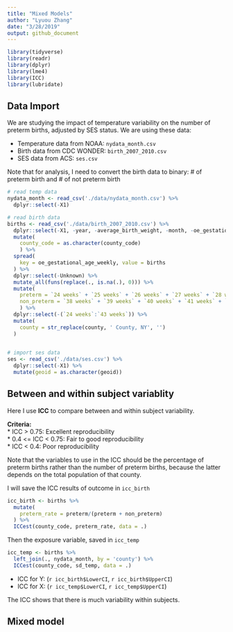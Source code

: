 ```yaml
---
title: "Mixed Models"
author: "Lyuou Zhang"
date: "3/28/2019"
output: github_document
---
```


```r
library(tidyverse)
library(readr)
library(dplyr) 
library(lme4)
library(ICC) 
library(lubridate)
```

## Data Import

We are studying the impact of temperature variability on the number of preterm births, adjusted by SES status. We are using these data:  
  
*  Temperature data from NOAA: `nydata_month.csv`  
*  Birth data from CDC WONDER: `birth_2007_2010.csv`  
*  SES data from ACS: `ses.csv`  

Note that for analysis, I need to convert the birth data to binary: # of preterm birth and # of not preterm birth

```r
# read temp data
nydata_month <- read_csv('./data/nydata_month.csv') %>% 
  dplyr::select(-X1)

# read birth data
births <- read_csv('./data/birth_2007_2010.csv') %>% 
  dplyr::select(-X1, -year, -average_birth_weight, -month, -oe_gestational_age_weekly_code) %>% 
  mutate(
    county_code = as.character(county_code)
    ) %>% 
  spread(
    key = oe_gestational_age_weekly, value = births
  ) %>% 
  dplyr::select(-Unknown) %>% 
  mutate_all(funs(replace(., is.na(.), 0))) %>% 
  mutate(
    preterm = `24 weeks` + `25 weeks` + `26 weeks` + `27 weeks` + `28 weeks` + `29 weeks` + `30 weeks` + `31 weeks` + `32 weeks` + `33 weeks` + `34 weeks` + `35 weeks` + `36 weeks` + `37 weeks`,
    non_preterm = `38 weeks` + `39 weeks` + `40 weeks` + `41 weeks` + `42 weeks` + `43 weeks`
    ) %>% 
  dplyr::select(-(`24 weeks`:`43 weeks`)) %>% 
  mutate(
    county = str_replace(county, ' County, NY', '')
  )
  

# import ses data
ses <- read_csv('./data/ses.csv') %>% 
  dplyr::select(-X1) %>% 
  mutate(geoid = as.character(geoid))

```

## Between and within subject variablity

Here I use **ICC** to compare between and within subject variability.

**Criteria:**   
*  ICC > 0.75: Excellent reproducibility  
*  0.4 <= ICC < 0.75: Fair to good reproducibility   
*  ICC < 0.4: Poor reproducibility  

Note that the variables to use in the ICC should be the percentage of preterm births rather than the number of preterm births, because the latter depends on the total population of that county.

I will save the ICC results of outcome in `icc_birth`
```r
icc_birth <- births %>% 
  mutate(
    preterm_rate = preterm/(preterm + non_preterm)
  ) %>% 
  ICCest(county_code, preterm_rate, data = .)

```


Then the exposure variable, saved in `icc_temp`
```r
icc_temp <- births %>% 
  left_join(., nydata_month, by = 'county') %>% 
  ICCest(county_code, sd_temp, data = .)


```

*  ICC for Y: (`r icc_birth$LowerCI`, `r icc_birth$UpperCI`)
*  ICC for X: (`r icc_temp$LowerCI`, `r icc_temp$UpperCI`)

The ICC shows that there is much variability within subjects. 

## Mixed model



```r



```







